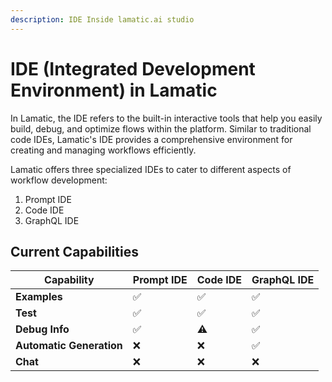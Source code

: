 ```yaml
---
description: IDE Inside lamatic.ai studio
---
```


# **IDE (Integrated Development Environment) in Lamatic**

In Lamatic, the IDE refers to the built-in interactive tools that help you easily build, debug, and optimize flows within the platform. Similar to traditional code IDEs, Lamatic's IDE provides a comprehensive environment for creating and managing workflows efficiently.

Lamatic offers three specialized IDEs to cater to different aspects of workflow development:

1. Prompt IDE
2. Code IDE
3. GraphQL IDE


## Current Capabilities

| **Capability** | **Prompt IDE** | **Code IDE** | **GraphQL IDE** |
| -------------- | -------------- | ------------ | --------------- |
| **Examples**   | ✅             | ✅           | ✅              |
| **Test**       | ✅             | ✅           | ✅              |
| **Debug Info** | ✅             | ⚠️           | ✅              |
| **Automatic Generation** | ❌             | ❌           | ✅              |
| **Chat**       | ❌             | ❌           | ❌              |
